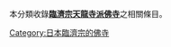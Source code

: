 本分類收錄'''[[临济宗#天龍寺派|臨濟宗天龍寺派]][[佛寺|佛寺]]'''之相關條目。

{{CategoryTOC}}

[[Category:日本臨濟宗的佛寺|Category:日本臨濟宗的佛寺]]